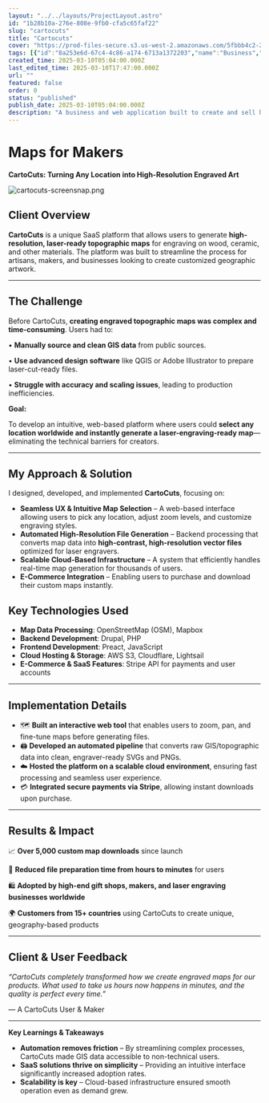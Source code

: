 ```yaml
---
layout: "../../layouts/ProjectLayout.astro"
id: "1b28b10a-276e-808e-9fb0-cfa5c65faf22"
slug: "cartocuts"
title: "Cartocuts"
cover: "https://prod-files-secure.s3.us-west-2.amazonaws.com/5fbbb4c2-2ced-4743-8413-ea48615b5809/3ccbb54f-f491-446e-b6b4-f19a4180e9f5/cutting-boards-02.jpg?X-Amz-Algorithm=AWS4-HMAC-SHA256&X-Amz-Content-Sha256=UNSIGNED-PAYLOAD&X-Amz-Credential=ASIAZI2LB466TYXZMWAD%2F20250310%2Fus-west-2%2Fs3%2Faws4_request&X-Amz-Date=20250310T181905Z&X-Amz-Expires=3600&X-Amz-Security-Token=IQoJb3JpZ2luX2VjEEoaCXVzLXdlc3QtMiJHMEUCIQCP21SbD2P4znM8SQ2yn4ugWB4D%2B8OHwq6ch%2Bwuc1PYKAIgf3q6NVQZ30PADZk1iwYHvIOL%2FthSgL54O%2BqkUMcHyysqiAQIk%2F%2F%2F%2F%2F%2F%2F%2F%2F%2F%2FARAAGgw2Mzc0MjMxODM4MDUiDIgAKCTuHotUCCFcLCrcA1FSHx3yk2L8qEFCKZciSF%2FkwhI7GnM11Lc7XwBdBIXm%2FfHZpgv5r9vq1OhIT%2BeZCN4Rtl%2FmVBf1kSbWG22jAYvoSJc%2BSN%2BgQ7FdwO3G4ZGx41HB%2BVxtJKqlUwGwOnRqVxtSqR7r1Y1ZNC0iEtSE5bMcDKmJL9rPmzcEJDdMnbWV%2B32ltQEKDz%2F0DPbYC84hfWmdRkPXpvQfNz4OQtkv9017OD%2F9vmPPWYbuVx22%2FWRbwsr8Jq8M53JDVtb0xzpTOOQn43GJ1vkaupiprjmg8YzEi1b%2FnZvKhcMSKrWPsIjSTTJzHZG7WerWHLdALkDifViXdf2rNFocSXRlrG%2B5vjtG0AxMGVUcQTjxxo4o2AsuEBhZwVuD%2FuleQpckuo5lWMjd9WxZWaz3F4zV5o3z08LbQ6KpOYDszT4%2FGXTg9ayJSVUCBkvUrXdyfvNVqPZZKSuz67%2Btt9oRjCkdFJQJPWcBCkcAdhU997uOnu5gyWAbavAJqKnhcF%2ButLHJ8lFnKOEYBnJHpkIQnyGSR9DJidtuHAkZGE0n9H1X1Q4YgLiVDuVEY8zmUyJZt8dvk1P4H4qw5vL%2FJfPh3G8fwtAsWiKshKPfHO2WfwPg%2BwuNFO0o28hgN0UZUbaSQeQRMLfJvL4GOqUBCFb8DmazkCqo5agLkJ3je7P3uDWXxditECBihSRuGvH%2Bja%2BzK6sriNKU2hcwMYg0mvvTo52hIcmo%2Bhv7X5Jt6pvo0gNk7ZPZSK5Pg%2FlXvdSaXPjnVTpAUfVLa2UPdV4zyjUUVaZfHCfldsL0aoJtanRCP6CGnyQocJYCrAuhiESvut8rt%2Fo4S56mP%2BeK%2FoQ8BKvB%2BCvgeF5LbMlN%2Fy1%2BSfWw3kKE&X-Amz-Signature=845a1748df1b183f067315cbe8ade0f86f32e2dd2d1e920e67dc5a2d47216e41&X-Amz-SignedHeaders=host&x-id=GetObject"
tags: [{"id":"8a253e6d-67c4-4c86-a174-6713a1372203","name":"Business","color":"orange"},{"id":"a714972b-48cc-41bd-93d9-45042a0f9034","name":"Web App","color":"purple"}]
created_time: 2025-03-10T05:04:00.000Z
last_edited_time: 2025-03-10T17:47:00.000Z
url: ""
featured: false
order: 0
status: "published"
publish_date: 2025-03-10T05:04:00.000Z
description: "A business and web application built to create and sell high resolution digital map files for laser engraving."
---
```



# Maps for Makers


**CartoCuts: Turning Any Location into High-Resolution Engraved Art**


![cartocuts-screensnap.png](https://prod-files-secure.s3.us-west-2.amazonaws.com/5fbbb4c2-2ced-4743-8413-ea48615b5809/bd334646-a4fb-4b6e-b67b-3aa4756a8b7d/cartocuts-screensnap.png?X-Amz-Algorithm=AWS4-HMAC-SHA256&X-Amz-Content-Sha256=UNSIGNED-PAYLOAD&X-Amz-Credential=ASIAZI2LB466RI4R4FNC%2F20250310%2Fus-west-2%2Fs3%2Faws4_request&X-Amz-Date=20250310T181906Z&X-Amz-Expires=3600&X-Amz-Security-Token=IQoJb3JpZ2luX2VjEEoaCXVzLXdlc3QtMiJHMEUCIQD8rf5qGkqJKxfMSPsLpb%2FEi4ESBi9RSk8VhYQzDJFcgwIgYMbKPMp3I25VFgg2%2FV%2BFKBnWHWCu9w%2BxvNC%2B%2Fz57S10qiAQIk%2F%2F%2F%2F%2F%2F%2F%2F%2F%2F%2FARAAGgw2Mzc0MjMxODM4MDUiDNHtgtEkzGkhcG5cRCrcA62OfVNcNhFtlLagWF%2F3nfKLWsanxJ4VF6va%2BMobnkK%2B8xwKY4NaoBgDTjRnsaTjttSFqXqFLb%2FuUMtqOaQibhGVZp44EieK7sgxgw5Pkkq3z8LCeky5kzVfNJbKK6efl823ZjDyOK7q3%2Bp%2BG%2FrXj%2Fy23x%2BrW6WF6XVd6Z320xge2Xpo52bMa1zlqiBSwn%2FhK8pZh2eB4uScc%2FZRC3UXSNLD1XZEB4kIQJm2HeqH8nCf%2FJYlcl5E7gqdltFRzZ%2FxE%2F7G0gWPCFTjFvv0kaw0Cxq7QivuGKx57UpSoheYulZKlJEJ5qAwYNzsox24Qk7moN98%2FCc6DVJEFUC38MKdn9qU%2B7pw7J7pYyAcBOvLZ3i5flKd3EN43G1cVWkeGUdxu6SiG8VTBlUa4vvk3vlyHltspzcx%2FyRs8g0dsYf2GvyOFXgMBm5fDjmZS8iD3cYAPfGJ6LhkkSyb1f2gTNIwY1%2B9l%2BKvuXUnZ5oba8kwcMHfZYbeFk%2FgdS%2F2saqm%2B3C4uX6guLkzEJZeIGJgPvqatF1KZmuqDhF33MA3MOmZHnsIvYFMvH5EMoS0eELdm5vydOfAFaduLRBySLo2eXgJ%2F71hwp1lHWG%2FztlZ2o8tXslDE8wbe39XwW51Q9DMMIDKvL4GOqUBEkBIrU%2FA%2BlZS9hfljBoT%2BWZmgOoS%2Fx0PbuQX%2BwTRgbOxrfKbivT3KQoHW9AWW0gSdl1dSfnqyMVFUOvdJ%2BAb9i8JUHcJP70EZRpGzRHMRvdtBN3xd07OuVjhsvNUd5p9quKvyHDEianLnHQFY2CIA7tHEVO3BphRolkqCeBSLGLJNvMcJc7wNfNXAVf0lsuZvt8J%2BxzT8qAT8o6dsVDSOXg3cox9&X-Amz-Signature=6db697194d9c9729583423836c7a8d60b460345e11bf3da3b18bfab029395ae9&X-Amz-SignedHeaders=host&x-id=GetObject)


## **Client Overview**


**CartoCuts** is a unique SaaS platform that allows users to generate **high-resolution, laser-ready topographic maps** for engraving on wood, ceramic, and other materials. The platform was built to streamline the process for artisans, makers, and businesses looking to create customized geographic artwork.


---


## **The Challenge**


Before CartoCuts, **creating engraved topographic maps was complex and time-consuming**. Users had to:


•	**Manually source and clean GIS data** from public sources.


•	**Use advanced design software** like QGIS or Adobe Illustrator to prepare laser-cut-ready files.


•	**Struggle with accuracy and scaling issues**, leading to production inefficiencies.


**Goal:**


To develop an intuitive, web-based platform where users could **select any location worldwide and instantly generate a laser-engraving-ready map**—eliminating the technical barriers for creators.


---


## **My Approach & Solution**


I designed, developed, and implemented **CartoCuts**, focusing on:

- **Seamless UX & Intuitive Map Selection** – A web-based interface allowing users to pick any location, adjust zoom levels, and customize engraving styles.
- **Automated High-Resolution File Generation** – Backend processing that converts map data into **high-contrast, high-resolution vector files** optimized for laser engravers.
- **Scalable Cloud-Based Infrastructure** – A system that efficiently handles real-time map generation for thousands of users.
- **E-Commerce Integration** – Enabling users to purchase and download their custom maps instantly.

## **Key Technologies Used**

- **Map Data Processing**: OpenStreetMap (OSM), Mapbox
- **Backend Development**: Drupal, PHP
- **Frontend Development**: Preact, JavaScript
- **Cloud Hosting & Storage**: AWS S3, Cloudflare, Lightsail
- **E-Commerce & SaaS Features**: Stripe API for payments and user accounts

---


## **Implementation Details**

- 🗺️ **Built an interactive web tool** that enables users to zoom, pan, and fine-tune maps before generating files.
- 🖨️ **Developed an automated pipeline** that converts raw GIS/topographic data into clean, engraver-ready SVGs and PNGs.
- ☁️ **Hosted the platform on a scalable cloud environment**, ensuring fast processing and seamless user experience.
- 💳 **Integrated secure payments via Stripe**, allowing instant downloads upon purchase.

---


## **Results & Impact**


📈 **Over 5,000 custom map downloads** since launch


🚀 **Reduced file preparation time from hours to minutes** for users


🛍️ **Adopted by high-end gift shops, makers, and laser engraving businesses worldwide**


🌍 **Customers from 15+ countries** using CartoCuts to create unique, geography-based products


---


## **Client & User Feedback**


_“CartoCuts completely transformed how we create engraved maps for our products. What used to take us hours now happens in minutes, and the quality is perfect every time.”_


— A CartoCuts User & Maker


---


**Key Learnings & Takeaways**

- **Automation removes friction** – By streamlining complex processes, CartoCuts made GIS data accessible to non-technical users.
- **SaaS solutions thrive on simplicity** – Providing an intuitive interface significantly increased adoption rates.
- **Scalability is key** – Cloud-based infrastructure ensured smooth operation even as demand grew.
